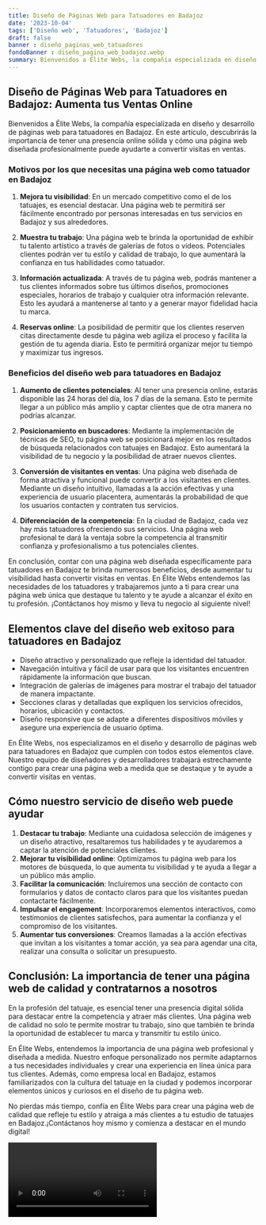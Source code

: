 ```yaml
---
title: Diseño de Páginas Web para Tatuadores en Badajoz
date: '2023-10-04'
tags: ['Diseño web', 'Tatuadores', 'Badajoz']
draft: false
banner : diseño_paginas_web_tatuadores
fondoBanner : diseño_pagina_web_badajoz.webp
summary: Bienvenidos a Élite Webs, la compañía especializada en diseño y desarrollo de páginas web para tatuadores en Badajoz. En este artículo, descubrirás la importancia de tener una presencia online sólida y cómo una página web diseñada profesionalmente puede ayudarte a convertir visitas en ventas.
---
```


## Diseño de Páginas Web para Tatuadores en Badajoz: Aumenta tus Ventas Online

Bienvenidos a Élite Webs, la compañía especializada en diseño y desarrollo de páginas web para tatuadores en Badajoz. En este artículo, descubrirás la importancia de tener una presencia online sólida y cómo una página web diseñada profesionalmente puede ayudarte a convertir visitas en ventas.

### Motivos por los que necesitas una página web como tatuador en Badajoz

1. **Mejora tu visibilidad**: En un mercado competitivo como el de los tatuajes, es esencial destacar. Una página web te permitirá ser fácilmente encontrado por personas interesadas en tus servicios en Badajoz y sus alrededores.

2. **Muestra tu trabajo**: Una página web te brinda la oportunidad de exhibir tu talento artístico a través de galerías de fotos o videos. Potenciales clientes podrán ver tu estilo y calidad de trabajo, lo que aumentará la confianza en tus habilidades como tatuador.

3. **Información actualizada**: A través de tu página web, podrás mantener a tus clientes informados sobre tus últimos diseños, promociones especiales, horarios de trabajo y cualquier otra información relevante. Esto les ayudará a mantenerse al tanto y a generar mayor fidelidad hacia tu marca.

4. **Reservas online**: La posibilidad de permitir que los clientes reserven citas directamente desde tu página web agiliza el proceso y facilita la gestión de tu agenda diaria. Esto te permitirá organizar mejor tu tiempo y maximizar tus ingresos.

### Beneficios del diseño web para tatuadores en Badajoz

1. **Aumento de clientes potenciales**: Al tener una presencia online, estarás disponible las 24 horas del día, los 7 días de la semana. Esto te permite llegar a un público más amplio y captar clientes que de otra manera no podrías alcanzar.

2. **Posicionamiento en buscadores**: Mediante la implementación de técnicas de SEO, tu página web se posicionará mejor en los resultados de búsqueda relacionados con tatuajes en Badajoz. Esto aumentará la visibilidad de tu negocio y la posibilidad de atraer nuevos clientes.

3. **Conversión de visitantes en ventas**: Una página web diseñada de forma atractiva y funcional puede convertir a los visitantes en clientes. Mediante un diseño intuitivo, llamadas a la acción efectivas y una experiencia de usuario placentera, aumentarás la probabilidad de que los usuarios contacten y contraten tus servicios.

4. **Diferenciación de la competencia**: En la ciudad de Badajoz, cada vez hay más tatuadores ofreciendo sus servicios. Una página web profesional te dará la ventaja sobre la competencia al transmitir confianza y profesionalismo a tus potenciales clientes.

En conclusión, contar con una página web diseñada específicamente para tatuadores en Badajoz te brinda numerosos beneficios, desde aumentar tu visibilidad hasta convertir visitas en ventas. En Élite Webs entendemos las necesidades de los tatuadores y trabajaremos junto a ti para crear una página web única que destaque tu talento y te ayude a alcanzar el éxito en tu profesión. ¡Contáctanos hoy mismo y lleva tu negocio al siguiente nivel!

<GifSeo />

<Cta />

## Elementos clave del diseño web exitoso para tatuadores en Badajoz

- Diseño atractivo y personalizado que refleje la identidad del tatuador.
- Navegación intuitiva y fácil de usar para que los visitantes encuentren rápidamente la información que buscan.
- Integración de galerías de imágenes para mostrar el trabajo del tatuador de manera impactante.
- Secciones claras y detalladas que expliquen los servicios ofrecidos, horarios, ubicación y contactos.
- Diseño responsive que se adapte a diferentes dispositivos móviles y asegure una experiencia de usuario óptima.

En Élite Webs, nos especializamos en el diseño y desarrollo de páginas web para tatuadores en Badajoz que cumplen con todos estos elementos clave. Nuestro equipo de diseñadores y desarrolladores trabajará estrechamente contigo para crear una página web a medida que se destaque y te ayude a convertir visitas en ventas.

## Cómo nuestro servicio de diseño web puede ayudar

1. **Destacar tu trabajo**: Mediante una cuidadosa selección de imágenes y un diseño atractivo, resaltaremos tus habilidades y te ayudaremos a captar la atención de potenciales clientes.
2. **Mejorar tu visibilidad online**: Optimizamos tu página web para los motores de búsqueda, lo que aumenta tu visibilidad y te ayuda a llegar a un público más amplio.
3. **Facilitar la comunicación**: Incluiremos una sección de contacto con formularios y datos de contacto claros para que los visitantes puedan contactarte fácilmente.
4. **Impulsar el engagement**: Incorporaremos elementos interactivos, como testimonios de clientes satisfechos, para aumentar la confianza y el compromiso de los visitantes.
5. **Aumentar tus conversiones**: Creamos llamadas a la acción efectivas que invitan a los visitantes a tomar acción, ya sea para agendar una cita, realizar una consulta o solicitar un presupuesto.

## Conclusión: La importancia de tener una página web de calidad y contratarnos a nosotros

En la profesión del tatuaje, es esencial tener una presencia digital sólida para destacar entre la competencia y atraer más clientes. Una página web de calidad no solo te permite mostrar tu trabajo, sino que también te brinda la oportunidad de establecer tu marca y transmitir tu estilo único.

En Élite Webs, entendemos la importancia de una página web profesional y diseñada a medida. Nuestro enfoque personalizado nos permite adaptarnos a tus necesidades individuales y crear una experiencia en línea única para tus clientes. Además, como empresa local en Badajoz, estamos familiarizados con la cultura del tatuaje en la ciudad y podemos incorporar elementos únicos y curiosos en el diseño de tu página web.

No pierdas más tiempo, confía en Élite Webs para crear una página web de calidad que refleje tu estilo y atraiga a más clientes a tu estudio de tatuajes en Badajoz.¡Contáctanos hoy mismo y comienza a destacar en el mundo digital!

<Video />

<CtaBot job='Tatuadores' city='Badajoz'/>

<Gmaps query='Badajoz+españa+maps' />